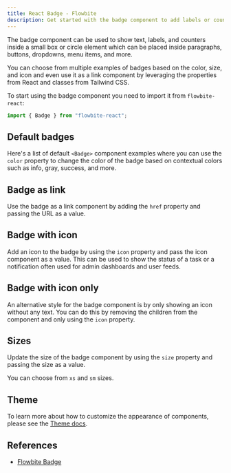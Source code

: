 ```yaml
---
title: React Badge - Flowbite
description: Get started with the badge component to add labels or counters inside paragraphs, buttons, and inputs based on multiple colors and sizes from React and Tailwind CSS
---
```


The badge component can be used to show text, labels, and counters inside a small box or circle element which can be placed inside paragraphs, buttons, dropdowns, menu items, and more.

You can choose from multiple examples of badges based on the color, size, and icon and even use it as a link component by leveraging the properties from React and classes from Tailwind CSS.

To start using the badge component you need to import it from `flowbite-react`:

```jsx
import { Badge } from "flowbite-react";
```

## Default badges

Here's a list of default `<Badge>` component examples where you can use the `color` property to change the color of the badge based on contextual colors such as info, gray, success, and more.

<Example name="badge.root" />

## Badge as link

Use the badge as a link component by adding the `href` property and passing the URL as a value.

<Example name="badge.asLink" />

## Badge with icon

Add an icon to the badge by using the `icon` property and pass the icon component as a value. This can be used to show the status of a task or a notification often used for admin dashboards and user feeds.

<Example name="badge.withIcon" />

## Badge with icon only

An alternative style for the badge component is by only showing an icon without any text. You can do this by removing the children from the component and only using the `icon` property.

<Example name="badge.withIconOnly" />

## Sizes

Update the size of the badge component by using the `size` property and passing the size as a value.

You can choose from `xs` and `sm` sizes.

<Example name="badge.sizes" />

## Theme

To learn more about how to customize the appearance of components, please see the [Theme docs](/docs/customize/theme).

<Theme name="badge" />

## References

- [Flowbite Badge](https://flowbite.com/docs/components/badge/)
